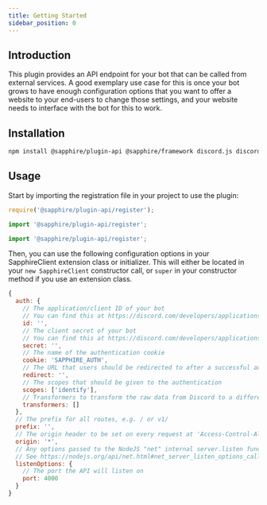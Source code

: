 ```yaml
---
title: Getting Started
sidebar_position: 0
---
```



## Introduction

This plugin provides an API endpoint for your bot that can be called from external services. A good exemplary use case
for this is once your bot grows to have enough configuration options that you want to offer a website to your end-users
to change those settings, and your website needs to interface with the bot for this to work.

## Installation

```bash npm2yarn2pnpm
npm install @sapphire/plugin-api @sapphire/framework discord.js discord-api-types
```

## Usage

Start by importing the registration file in your project to use the plugin:

<Tabs groupId="language-choice">

<TabItem value="javascript" label="JavaScript" default>

```javascript
require('@sapphire/plugin-api/register');
```

</TabItem>

<TabItem value="esm" label="ESM" default>

```javascript
import '@sapphire/plugin-api/register';
```

</TabItem>

<TabItem value="typescript" label="TypeScript" default>

```typescript
import '@sapphire/plugin-api/register';
```

</TabItem>
</Tabs>

Then, you can use the following configuration options in your SapphireClient extension class or initializer. This will
either be located in your `new SapphireClient` constructor call, or `super` in your constructor method if you use an
extension class.

```javascript
{
  auth: {
	// The application/client ID of your bot
	// You can find this at https://discord.com/developers/applications
    id: '',
	// The client secret of your bot
	// You can find this at https://discord.com/developers/applications
    secret: '',
	// The name of the authentication cookie
    cookie: 'SAPPHIRE_AUTH',
	// The URL that users should be redirected to after a successful authentication
    redirect: '',
	// The scopes that should be given to the authentication
    scopes: ['identify'],
	// Transformers to transform the raw data from Discord to a different structure.
    transformers: []
  },
  // The prefix for all routes, e.g. / or v1/
  prefix: '',
  // The origin header to be set on every request at 'Access-Control-Allow-Origin.
  origin: '*',
  // Any options passed to the NodeJS "net" internal server.listen function
  // See https://nodejs.org/api/net.html#net_server_listen_options_callback
  listenOptions: {
	// The port the API will listen on
    port: 4000
  }
}
```
